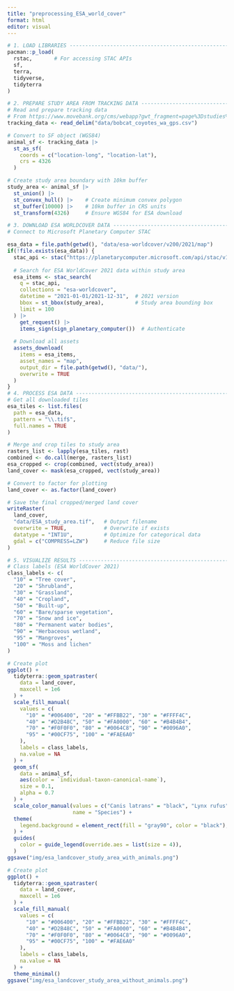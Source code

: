 ```yaml
---
title: "preprocessing_ESA_world_cover"
format: html
editor: visual
---
```


```r
# 1. LOAD LIBRARIES ------------------------------------------------------------
pacman::p_load(
  rstac,       # For accessing STAC APIs
  sf,
  terra,
  tidyverse,
  tidyterra
)

# 2. PREPARE STUDY AREA FROM TRACKING DATA -------------------------------------
# Read and prepare tracking data
# From https://www.movebank.org/cms/webapp?gwt_fragment=page%3Dstudies%2Cpath%3Dstudy2636372210
tracking_data <- read_delim("data/bobcat_coyotes_wa_gps.csv")

# Convert to SF object (WGS84)
animal_sf <- tracking_data |>
  st_as_sf(
    coords = c("location-long", "location-lat"),
    crs = 4326
  )

# Create study area boundary with 10km buffer
study_area <- animal_sf |>
  st_union() |>
  st_convex_hull() |>    # Create minimum convex polygon
  st_buffer(10000) |>    # 10km buffer in CRS units
  st_transform(4326)     # Ensure WGS84 for ESA download

# 3. DOWNLOAD ESA WORLDCOVER DATA ----------------------------------------------
# Connect to Microsoft Planetary Computer STAC

esa_data = file.path(getwd(), "data/esa-worldcover/v200/2021/map")
if(!file.exists(esa_data)) {
  stac_api <- stac("https://planetarycomputer.microsoft.com/api/stac/v1")
  
  # Search for ESA WorldCover 2021 data within study area
  esa_items <- stac_search(
    q = stac_api,
    collections = "esa-worldcover",
    datetime = "2021-01-01/2021-12-31",  # 2021 version
    bbox = st_bbox(study_area),          # Study area bounding box
    limit = 100
  ) |>
    get_request() |>
    items_sign(sign_planetary_computer())  # Authenticate
  
  # Download all assets
  assets_download(
    items = esa_items,
    asset_names = "map",
    output_dir = file.path(getwd(), "data/"),
    overwrite = TRUE
  )
}  
# 4. PROCESS ESA DATA ----------------------------------------------------------
# Get all downloaded tiles
esa_tiles <- list.files(
  path = esa_data,
  pattern = "\\.tif$",
  full.names = TRUE
)

# Merge and crop tiles to study area
rasters_list <- lapply(esa_tiles, rast)
combined <- do.call(merge, rasters_list)
esa_cropped <- crop(combined, vect(study_area))
land_cover <- mask(esa_cropped, vect(study_area))

# Convert to factor for plotting
land_cover <- as.factor(land_cover)

# Save the final cropped/merged land cover
writeRaster(
  land_cover,
  "data/ESA_study_area.tif",   # Output filename
  overwrite = TRUE,            # Overwrite if exists
  datatype = "INT1U",          # Optimize for categorical data
  gdal = c("COMPRESS=LZW")     # Reduce file size
)

# 5. VISUALIZE RESULTS ---------------------------------------------------------
# Class labels (ESA WorldCover 2021)
class_labels <- c(
  "10" = "Tree cover",
  "20" = "Shrubland",
  "30" = "Grassland",
  "40" = "Cropland",
  "50" = "Built-up",
  "60" = "Bare/sparse vegetation",
  "70" = "Snow and ice",
  "80" = "Permanent water bodies",
  "90" = "Herbaceous wetland",
  "95" = "Mangroves",
  "100" = "Moss and lichen"
)

# Create plot
ggplot() +
  tidyterra::geom_spatraster(
    data = land_cover,
    maxcell = 1e6
  ) +
  scale_fill_manual(
    values = c(
      "10" = "#006400", "20" = "#FFBB22", "30" = "#FFFF4C",
      "40" = "#D2B48C", "50" = "#FA0000", "60" = "#B4B4B4",
      "70" = "#F0F0F0", "80" = "#0064C8", "90" = "#0096A0",
      "95" = "#00CF75", "100" = "#FAE6A0"
    ),
    labels = class_labels,
    na.value = NA
  ) +
  geom_sf(
    data = animal_sf,
    aes(color = `individual-taxon-canonical-name`),
    size = 0.1,
    alpha = 0.7
  ) +
  scale_color_manual(values = c("Canis latrans" = "black", "Lynx rufus" = "white"), 
                     name = "Species") +
  theme(
    legend.background = element_rect(fill = "gray90", color = "black"),
  ) +
  guides(
    color = guide_legend(override.aes = list(size = 4)),
  )
ggsave("img/esa_landcover_study_area_with_animals.png")

# Create plot
ggplot() +
  tidyterra::geom_spatraster(
    data = land_cover,
    maxcell = 1e6
  ) +
  scale_fill_manual(
    values = c(
      "10" = "#006400", "20" = "#FFBB22", "30" = "#FFFF4C",
      "40" = "#D2B48C", "50" = "#FA0000", "60" = "#B4B4B4",
      "70" = "#F0F0F0", "80" = "#0064C8", "90" = "#0096A0",
      "95" = "#00CF75", "100" = "#FAE6A0"
    ),
    labels = class_labels,
    na.value = NA
  ) +
  theme_minimal()
ggsave("img/esa_landcover_study_area_without_animals.png")
```
